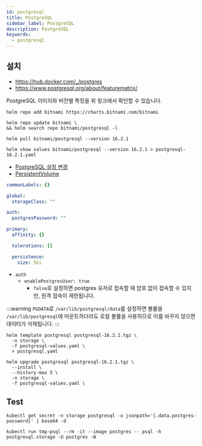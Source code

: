 ```yaml
---
id: postgresql
title: PostgreSQL
sidebar_label: PostgreSQL
description: PostgreSQL
keywords:
  - postgresql
---
```


## 설치

- https://hub.docker.com/_/postgres
- https://www.postgresql.org/about/featurematrix/

PostgreSQL 이미지와 버전별 특징을 위 링크에서 확인할 수 있습니다.

```shell
helm repo add bitnami https://charts.bitnami.com/bitnami
```

```shell
helm repo update bitnami \
&& helm search repo bitnami/postgresql -l
```

```shell
helm pull bitnami/postgresql --version 16.2.1
```

```shell
helm show values bitnami/postgresql --version 16.2.1 > postgresql-16.2.1.yaml
```

- [PostgreSQL 설정 변경](/docs/lang/db/sql/postgresql/config)
- [PersistentVolume](/docs/mlops/mlops/kubernetes/storage/persistent-volume)

```yaml title="postgresql-values.yaml"
commonLabels: {}

global:
  storageClass: ""

auth:
  postgresPassword: ""

primary:
  affinity: {}

  tolerations: []

  persistence:
    size: 5Gi
```

- `auth`
  - `enablePostgresUser: true`
    - `false`로 설정하면 postgres 유저로 접속할 때 암호 없이 접속할 수 있지만, 원격 접속이 제한됩니다.

:::warning
`PGDATA`로 `/var/lib/postgresql/data`를 설정하면 볼륨을 `/var/lib/postgresql`에 마운트하더라도 로컬 볼륨을 사용하므로 이를 바꾸지 않으면 데이터가 삭제됩니다.
:::

```shell
helm template postgresql postgresql-16.2.1.tgz \
  -n storage \
  -f postgresql-values.yaml \
  > postgresql.yaml
```

```shell
helm upgrade postgresql postgresql-16.2.1.tgz \
  --install \
  --history-max 5 \
  -n storage \
  -f postgresql-values.yaml \
```

## Test

```shell
kubectl get secret -n storage postgresql -o jsonpath='{.data.postgres-password}' | base64 -d
```

```shell
kubectl run tmp-psql --rm -it --image postgres -- psql -h postgresql.storage -U postgres -W
```

